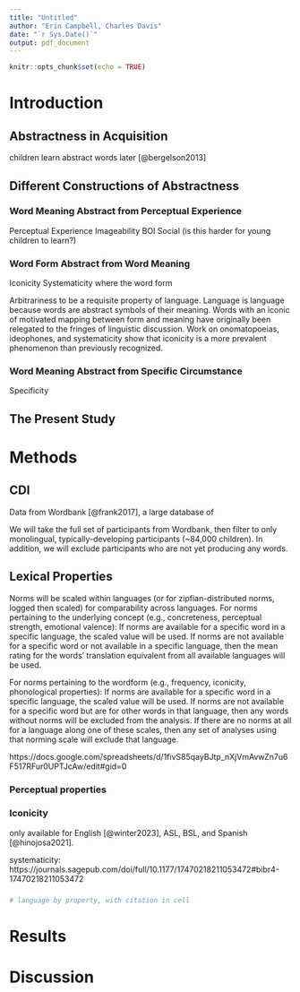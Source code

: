 ```yaml
---
title: "Untitled"
author: "Erin Campbell, Charles Davis"
date: "`r Sys.Date()`"
output: pdf_document
---
```


```r
knitr::opts_chunk$set(echo = TRUE)
```

# Introduction

## Abstractness in Acquisition

children learn abstract words later [@bergelson2013]

## Different Constructions of Abstractness

### Word Meaning Abstract from Perceptual Experience

Perceptual Experience
Imageability
BOI
Social (is this harder for young children to learn?)

### Word Form Abstract from Word Meaning

Iconicity
Systematicity
where the word form 

Arbitrariness to be a requisite property of language. Language is language because words are abstract symbols of their meaning. Words with an iconic of motivated mapping between form and meaning have originally been relegated to the fringes of linguistic discussion. Work on onomatopoeias, ideophones, and systematicity show that iconicity is a more prevalent phenomenon than previously recognized. 

### Word Meaning Abstract from Specific Circumstance

Specificity

## The Present Study

# Methods

## CDI
Data from Wordbank [@frank2017], a large database of 

We will take the full set of participants from Wordbank, then filter to only monolingual, typically-developing participants (~84,000 children). In addition, we will exclude participants who are not yet producing any words.


## Lexical Properties

Norms will be scaled within languages (or for zipfian-distributed norms, logged then scaled) for comparability across languages.
For norms pertaining to the underlying concept (e.g., concreteness, perceptual strength, emotional valence):
If norms are available for a specific word in a specific language, the scaled value will be used.
If norms are not available for a specific word or not available in a specific language, then the mean rating for the words’ translation equivalent from all available languages will be used.

For norms pertaining to the wordform (e.g., frequency, iconicity, phonological properties):
If norms are available for a specific word in a specific language, the scaled value will be used.
If norms are not available for a specific word but are for other words in that language, then any words without norms will be excluded from the analysis.
If there are no norms at all for a language along one of these scales, then any set of analyses using that norming scale will exclude that language.

https://docs.google.com/spreadsheets/d/1fivS85qayBJtp_nXjVmAvwZn7u6F517RFur0UPTJcAw/edit#gid=0

### Perceptual properties

### Iconicity

only available for English [@winter2023], ASL, BSL, and Spanish [@hinojosa2021].

systematicity: https://journals.sagepub.com/doi/full/10.1177/17470218211053472#bibr4-17470218211053472

### 

```r
# language by property, with citation in cell
```

# Results

# Discussion

